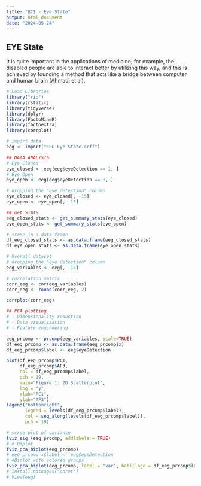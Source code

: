 ```yaml
---
title: "BCI - Eye State"
output: html_document
date: "2024-05-24"
---
```

## EYE State 
It is quite important in the applications of medicine; for example, the disabled people are able to interact better by utilizing this way, and this is achieved by founding a method that acts like a bridge between computer and human brain (Ahmadi et al). 

```r
# Load Libraries
library("rio")
library(rstatix)
library(tidyverse)
library(dplyr)
library(FactoMineR)
library(factoextra)
library(corrplot)

# import data
eeg <- import("EEG Eye State.arff")
```

```r
## DATA ANALYSIS
# Eye Closed
eye_closed <- eeg[eeg$eyeDetection == 1, ]
# Eye Open
eye_open <- eeg[eeg$eyeDetection == 0, ]

# dropping the "eye detection" column
eye_closed <- eye_closed[, -15]
eye_open <- eye_open[, -15]

## get STATS
eeg_closed_stats <- get_summary_stats(eye_closed)
eye_open_stats <- get_summary_stats(eye_open)

# store in a data frame
df_eeg_closed_stats <- as.data.frame(eeg_closed_stats)
df_eye_open_stats <- as.data.frame(eye_open_stats)
```

```r
# Overall dataset
# dropping the "eye detection" column
eeg_variables <- eeg[, -15]

# correlation matrix
corr_eeg <- cor(eeg_variables)
corr_eeg <- round(corr_eeg, 2)

corrplot(corr_eeg)

```

```r
## PCA plotting
# - Dimensionality reduction
# - Data visualization
# - Feature engineering

eeg_prcomp <- prcomp(eeg_variables, scale=TRUE)
df_eeg_prcomp <- as.data.frame(eeg_prcomp$x)
df_eeg_prcomp$label <- eeg$eyeDetection

plot(df_eeg_prcomp$PC1,
     df_eeg_prcomp$AF3,
     col = df_eeg_prcomp$label,
     pch = 19,
     main="Figure 1: 2D Scatterplot",
     log = "y",
     xlab="PC1",
     ylab="AF3")
legend("bottomright",
       legend = levels(df_eeg_prcomp$label),
       col = seq_along(levels(df_eeg_prcomp$label)),
       pch = 19)

```

```r
# scree plot of variance
fviz_eig (eeg_prcomp, addlabels = TRUE)
# # Biplot
fviz_pca_biplot(eeg_prcomp)
# eeg_prcomp_x$label <- eeg$eyeDetection
# #Biplot with colored groups
fviz_pca_biplot(eeg_prcomp, label = "var", habillage = df_eeg_prcomp$label)
# install.packages("caret")
# View(eeg)
```
